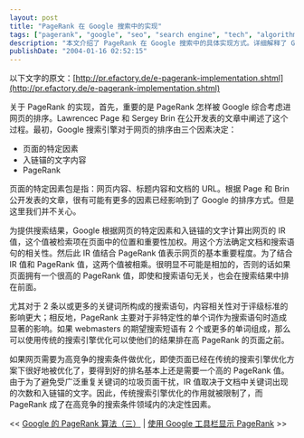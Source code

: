 ---
layout: post
title: "PageRank 在 Google 搜索中的实现"
tags: ["pagerank", "google", "seo", "search engine", "tech", "algorithm", "ir", "information retrieval"]
description: "本文介绍了 PageRank 在 Google 搜索中的具体实现方式。详细解释了 Google 搜索引擎如何将 PageRank 与内容相关性 (IR 值) 相结合来排序搜索结果，分析了不同搜索场景下 PageRank 和内容因素的相对重要性，以及在高竞争关键词领域为什么 PageRank 成为决定性因素。"
publishDate: "2004-01-16 02:52:15"
---

以下文字的原文：[http://pr.efactory.de/e-pagerank-implementation.shtml](http://pr.efactory.de/e-pagerank-implementation.shtml)

关于 PageRank 的实现，首先，重要的是 PageRank 怎样被 Google 综合考虑进网页的排序。Lawrencec Page 和 Sergey Brin 在公开发表的文章中阐述了这个过程。最初，Google 搜索引擎对于网页的排序由三个因素决定：

- 页面的特定因素
- 入链锚的文字内容
- PageRank

页面的特定因素包是指：网页内容、标题内容和文档的 URL。根据 Page 和 Brin 公开发表的文章，很有可能有更多的因素已经影响到了 Google 的排序方式。但是这里我们并不关心。

为提供搜索结果，Google 根据网页的特定因素和入链锚的文字计算出网页的 IR 值，这个值被检索项在页面中的位置和重要性加权。用这个方法确定文档和搜索语句的相关性。然后此 IR 值结合 PageRank 值表示网页的基本重要程度。为了结合 IR 值和 PageRank 值，这两个值被相乘。很明显不可能是相加的，否则的话如果页面拥有一个很高的 PageRank 值，即使和搜索语句无关，也会在搜索结果中排在前面。

尤其对于 2 条以或更多的关键词所构成的搜索语句，内容相关性对于评级标准的影响更大；相反地，PageRank 主要对于非特定性的单个词作为搜索语句时造成显著的影响。如果 webmasters 的期望搜索短语有 2 个或更多的单词组成，那么可以使用传统的搜索引擎优化可以使他们的结果排在高 PageRank 的页面之前。

如果网页需要为高竞争的搜索条件做优化，即使页面已经在传统的搜索引擎优化方案下很好地被优化了，要得到好的排名基本上还是需要一个高的 PageRank 值。由于为了避免受广泛重复关键词的垃圾页面干扰，IR 值取决于文档中关键词出现的次数和入链锚的文字。因此，传统搜索引擎优化的作用就被限制了，而 PageRank 成了在高竞争的搜索条件领域内的决定性因素。

<< [Google 的 PageRank 算法（三）](http://blog.xdanger.com/archives/2003/12/27/000058.html) | [使用 Google 工具栏显示 PageRank](http://blog.xdanger.com/archives/2004/01/17/000081.html) >>
